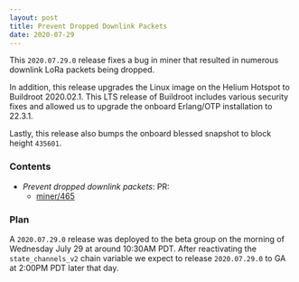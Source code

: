 ```yaml
---
layout: post
title: Prevent Dropped Downlink Packets
date: 2020-07-29
---
```


This `2020.07.29.0` release fixes a bug in miner that resulted in numerous downlink LoRa packets
being dropped.

<!--truncate-->

In addition, this release upgrades the Linux image on the Helium Hotspot to Buildroot 2020.02.1.
This LTS release of Buildroot includes various security fixes and allowed us to upgrade the onboard
Erlang/OTP installation to 22.3.1.

Lastly, this release also bumps the onboard blessed snapshot to block height `435601`.

### Contents

- _Prevent dropped downlink packets_: PR:
  - [miner/465](https://github.com/helium/miner/pull/465)

### Plan

A `2020.07.29.0` release was deployed to the beta group on the morning of Wednesday July 29 at
around 10:30AM PDT. After reactivating the `state_channels_v2` chain variable we expect to release
`2020.07.29.0` to GA at 2:00PM PDT later that day.
